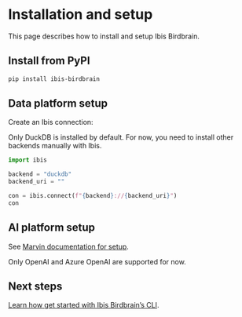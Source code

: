 # Installation and setup

This page describes how to install and setup Ibis Birdbrain.

## Install from PyPI

```bash
pip install ibis-birdbrain
```

## Data platform setup

Create an Ibis connection:

:::{.callout-warning}
Only DuckDB is installed by default. For now, you need to install other backends
manually with Ibis.
:::

```python
import ibis

backend = "duckdb"
backend_uri = ""

con = ibis.connect(f"{backend}://{backend_uri}")
con
```

## AI platform setup

See [Marvin documentation for
setup](https://www.askmarvin.ai/docs/configuration/settings/).

:::{.callout-warning}
Only OpenAI and Azure OpenAI are supported for now.
:::

## Next steps

[Learn how get started with Ibis Birdbrain's CLI](tutorials/cli.qmd).
